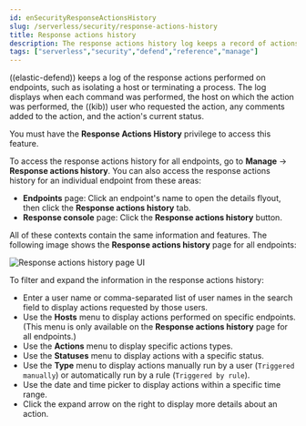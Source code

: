 ```yaml
---
id: enSecurityResponseActionsHistory
slug: /serverless/security/response-actions-history
title: Response actions history
description: The response actions history log keeps a record of actions taken on endpoints.
tags: ["serverless","security","defend","reference","manage"]
---
```


<div id="response-actions-history"></div>

((elastic-defend)) keeps a log of the <DocLink id="enSecurityResponseActions">response actions</DocLink> performed on endpoints, such as isolating a host or terminating a process. The log displays when each command was performed, the host on which the action was performed, the ((kib)) user who requested the action, any comments added to the action, and the action's current status.

<DocCallOut title="Requirement">

You must have the **Response Actions History** <DocLink id="enSecurityEndpointManagementReq">privilege</DocLink> to access this feature.

</DocCallOut>

To access the response actions history for all endpoints, go to **Manage** -> **Response actions history**. You can also access the response actions history for an individual endpoint from these areas:

* **Endpoints** page: Click an endpoint's name to open the details flyout, then click the **Response actions history** tab.
* **Response console** page: Click the **Response actions history** button.

All of these contexts contain the same information and features. The following image shows the **Response actions history** page for all endpoints:

![Response actions history page UI](../images/response-actions-history/-management-admin-response-actions-history-page.png)

To filter and expand the information in the response actions history:

* Enter a user name or comma-separated list of user names in the search field to display actions requested by those users.
* Use the **Hosts** menu to display actions performed on specific endpoints. (This menu is only available on the **Response actions history** page for all endpoints.)
* Use the **Actions** menu to display specific actions types.
* Use the **Statuses** menu to display actions with a specific status.
* Use the **Type** menu to display actions manually run by a user (`Triggered manually`) or automatically run by a rule (`Triggered by rule`).
* Use the date and time picker to display actions within a specific time range.
* Click the expand arrow on the right to display more details about an action.

